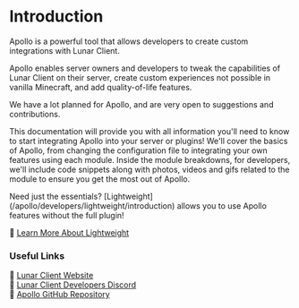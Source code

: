 
# Introduction

Apollo is a powerful tool that allows developers to create custom integrations with Lunar Client. 

Apollo enables server owners and developers to tweak the capabilities of Lunar Client on their server, create custom experiences not possible in vanilla Minecraft, and add quality-of-life features.

We have a lot planned for Apollo, and are very open to suggestions and contributions.

This documentation will provide you with all information you'll need to know to start integrating Apollo into your server or plugins!
We'll cover the basics of Apollo, from changing the configuration file to integrating your own features using each module.
Inside the module breakdowns, for developers, we'll include code snippets along with photos, videos and gifs related to the module to ensure you get the most out of Apollo.

<Callout type="info">
  Need just the essentials? [Lightweight](/apollo/developers/lightweight/introduction) allows you to use Apollo features without the full plugin!
 
  🔗 [Learn More About Lightweight](/apollo/developers/lightweight/introduction)
</Callout>

### Useful Links

🔗 [Lunar Client Website](https://www.lunarclient.com/)<br/>
🔗 [Lunar Client Developers Discord](https://discord.gg/3T9Atyb6pf)<br/>
🔗 [Apollo GitHub Repository](https://github.com/LunarClient/Apollo)
